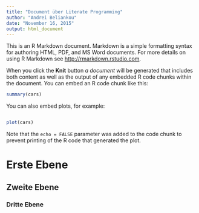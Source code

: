```yaml
---
title: "Document über Literate Programming"
author: "Andrei Beliankou"
date: "November 16, 2015"
output: html_document
---
```


This is an R Markdown document. Markdown is a simple formatting syntax for authoring HTML, PDF, and MS Word documents. For more details on using R Markdown see <http://rmarkdown.rstudio.com>.

When you click the **Knit** button _a document_ will be generated that includes both content as well as the output of any embedded R code chunks within the document. You can embed an R code chunk like this:

```r
summary(cars)
```

You can also embed plots, for example:

```r

```


```r
plot(cars)
```

Note that the `echo = FALSE` parameter was added to the code chunk to prevent printing of the R code that generated the plot.

# Erste Ebene

## Zweite Ebene

### Dritte Ebene